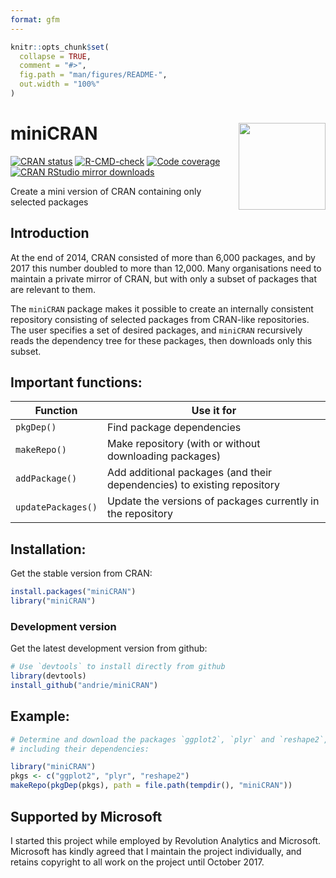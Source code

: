 ```yaml
---
format: gfm
---
```


<!-- README.md is generated from README.Rmd. Please edit that file -->

```r
knitr::opts_chunk$set(
  collapse = TRUE,
  comment = "#>",
  fig.path = "man/figures/README-",
  out.width = "100%"
)
```

# miniCRAN <img src='man/figures/miniCRAN-logo.png' align="right" height="139" />

<!-- badges: start -->
[![CRAN status](https://www.r-pkg.org/badges/version/miniCRAN)](https://CRAN.R-project.org/package=miniCRAN)
[![R-CMD-check](https://github.com/andrie/miniCRAN/actions/workflows/R-CMD-check.yaml/badge.svg)](https://github.com/andrie/miniCRAN/actions/workflows/R-CMD-check.yaml)
[![Code coverage](https://codecov.io/gh/andrie/miniCRAN/branch/main/graph/badge.svg)](https://codecov.io/gh/andrie/miniCRAN?branch=main)
[![CRAN RStudio mirror downloads](http://cranlogs.r-pkg.org/badges/miniCRAN)](http://www.r-pkg.org/pkg/miniCRAN)

<!-- badges: end -->

Create a mini version of CRAN containing only selected packages


## Introduction

At the end of 2014, CRAN consisted of more than 6,000 packages, and by 2017 this number doubled to more than 12,000.  Many organisations need to maintain a private mirror of CRAN, but with only a subset of packages that are relevant to them.

The `miniCRAN` package makes it possible to create an internally consistent repository consisting of selected packages from CRAN-like repositories.  The user specifies a set of desired packages, and `miniCRAN` recursively reads the dependency tree for these packages, then downloads only this subset.  

## Important functions:

Function           | Use it for
--------------     | ------------------------------------------
`pkgDep()`         | Find package dependencies
`makeRepo()`       | Make repository (with or without downloading packages)
`addPackage()`     | Add additional packages (and their dependencies) to existing repository
`updatePackages()` | Update the versions of packages currently in the repository

## Installation:

Get the stable version from CRAN:

```r
install.packages("miniCRAN")
library("miniCRAN")
```

### Development version

Get the latest development version from github:

```r
# Use `devtools` to install directly from github
library(devtools)
install_github("andrie/miniCRAN")
```

## Example:

```r
# Determine and download the packages `ggplot2`, `plyr` and `reshape2`, 
# including their dependencies:

library("miniCRAN")
pkgs <- c("ggplot2", "plyr", "reshape2")
makeRepo(pkgDep(pkgs), path = file.path(tempdir(), "miniCRAN"))
```

## Supported by Microsoft

I started this project while employed by Revolution Analytics and Microsoft.  Microsoft has kindly agreed that I maintain the project individually, and retains copyright to all work on the project until October 2017.

